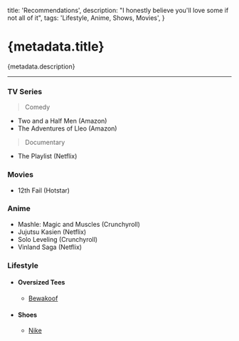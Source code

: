 
  title: 'Recommendations',
  description: "I honestly believe you'll love some if not all of it",
  tags: 'Lifestyle, Anime, Shows, Movies',
}

# {metadata.title}

{metadata.description}

---

### TV Series

> Comedy

- Two and a Half Men (Amazon)
- The Adventures of Lleo (Amazon)

> Documentary

- The Playlist (Netflix)

### Movies

- 12th Fail (Hotstar)

### Anime

- Mashle: Magic and Muscles (Crunchyroll)
- Jujutsu Kasien (Netflix)
- Solo Leveling (Crunchyroll)
- Vinland Saga (Netflix)

### Lifestyle

- #### Oversized Tees
  - [Bewakoof](https://www.bewakoof.com/)
- #### Shoes
  - [Nike](https://www.nike.com/)
